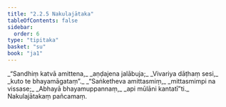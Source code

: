 ```yaml
---
title: "2.2.5 Nakulajātaka"
tableOfContents: false
sidebar:
  order: 6
type: "tipitaka"
basket: "su"
book: "ja1"
---
```



<DynamicBreadcrumb />

<Division number="29" book="ja1" bookNo="22" page="190">

<Paragraph number="386" type="verses" book="ja1">
_“Sandhiṃ katvā amittena,_  
_aṇḍajena jalābuja;_  
_Vivariya dāṭhaṃ sesi,_  
_kuto te bhayamāgataṃ”._  

</Paragraph>

</Division>
<Division number="30" book="ja1" bookNo="22" page="190">

<Paragraph number="387" type="verses" book="ja1">
_“Saṅketheva amittasmiṃ,_  
_mittasmimpi na vissase;_  
_Abhayā bhayamuppannaṃ,_  
_api mūlāni kantatī”ti._  


</Paragraph>
</Division>

<Paragraph number="388" type="center" book="ja1">
Nakulajātakaṃ pañcamaṃ.
</Paragraph>